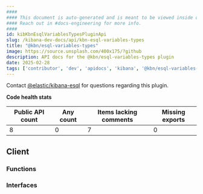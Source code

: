 ```yaml
---
####
#### This document is auto-generated and is meant to be viewed inside our experimental, new docs system.
#### Reach out in #docs-engineering for more info.
####
id: kibKbnEsqlVariablesTypesPluginApi
slug: /kibana-dev-docs/api/kbn-esql-variables-types
title: "@kbn/esql-variables-types"
image: https://source.unsplash.com/400x175/?github
description: API docs for the @kbn/esql-variables-types plugin
date: 2025-02-28
tags: ['contributor', 'dev', 'apidocs', 'kibana', '@kbn/esql-variables-types']
---
```




Contact [@elastic/kibana-esql](https://github.com/orgs/elastic/teams/kibana-esql) for questions regarding this plugin.

**Code health stats**

| Public API count  | Any count | Items lacking comments | Missing exports |
|-------------------|-----------|------------------------|-----------------|
| 8 | 0 | 7 | 0 |

## Client

### Functions
<DocDefinitionList data={kbnEsqlVariablesTypesObj.client.functions}/>

### Interfaces
<DocDefinitionList data={kbnEsqlVariablesTypesObj.client.interfaces}/>

